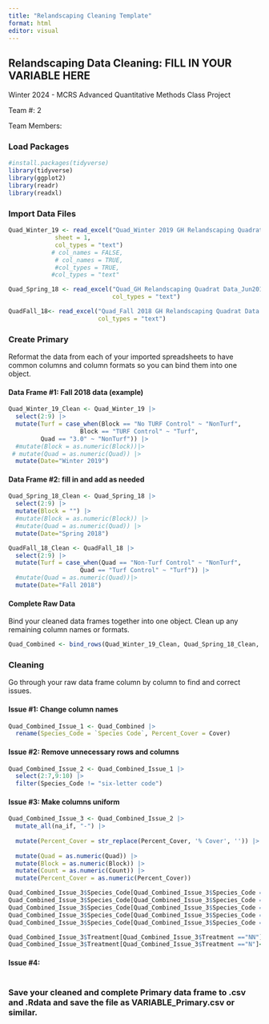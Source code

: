 ```yaml
---
title: "Relandscaping Cleaning Template"
format: html
editor: visual
---
```


## Relandscaping Data Cleaning: FILL IN YOUR VARIABLE HERE

Winter 2024 - MCRS Advanced Quantitative Methods Class Project

Team #: 2

Team Members:

### Load Packages

```r
#install.packages(tidyverse)
library(tidyverse)
library(ggplot2)
library(readr)
library(readxl)

```

### Import Data Files

```r
Quad_Winter_19 <- read_excel("Quad_Winter 2019 GH Relandscaping Quadrat Data.xlsx", 
             sheet = 1, 
             col_types = "text")
            # col_names = FALSE, 
             # col_names = TRUE,
             #col_types = TRUE, 
            #col_types = "text" 

```

```r
Quad_Spring_18 <- read_excel("Quad_GH Relandscaping Quadrat Data_Jun2018.xlsx",
                             col_types = "text")
```

```r
QuadFall_18<- read_excel("Quad_Fall 2018 GH Relandscaping Quadrat Data.xlsx",
                         col_types = "text")
```

### Create Primary

Reformat the data from each of your imported spreadsheets to have common columns and column formats so you can bind them into one object.

#### Data Frame #1: Fall 2018 data (example)

```r
Quad_Winter_19_Clean <- Quad_Winter_19 |>
  select(2:9) |>
  mutate(Turf = case_when(Block == "No TURF Control" ~ "NonTurf",
                    Block == "TURF Control" ~ "Turf",
         Quad == "3.0" ~ "NonTurf")) |>
  #mutate(Block = as.numeric(Block))|>
 # mutate(Quad = as.numeric(Quad)) |>
  mutate(Date="Winter 2019")
```

#### Data Frame #2: fill in and add as needed

```r
Quad_Spring_18_Clean <- Quad_Spring_18 |>
  select(2:9) |>
  mutate(Block = "") |>
  #mutate(Block = as.numeric(Block)) |>
  #mutate(Quad = as.numeric(Quad)) |>
  mutate(Date="Spring 2018")
```

```r
QuadFall_18_Clean <- QuadFall_18 |>
  select(2:9) |>
  mutate(Turf = case_when(Quad == "Non-Turf Control" ~ "NonTurf",
                    Quad == "Turf Control" ~ "Turf")) |>
  #mutate(Quad = as.numeric(Quad))|>
  mutate(Date="Fall 2018")
```

#### Complete Raw Data

Bind your cleaned data frames together into one object. Clean up any remaining column names or formats.

```r
Quad_Combined <- bind_rows(Quad_Winter_19_Clean, Quad_Spring_18_Clean, QuadFall_18_Clean)
```

### Cleaning

Go through your raw data frame column by column to find and correct issues.

#### Issue #1: Change column names

```r
Quad_Combined_Issue_1 <- Quad_Combined |>
  rename(Species_Code = `Species Code`, Percent_Cover = Cover)
```

#### Issue #2: Remove unnecessary rows and columns

```r
Quad_Combined_Issue_2 <- Quad_Combined_Issue_1 |>
  select(2:7,9:10) |>
  filter(Species_Code != "six-letter code")
```

#### Issue #3: Make columns uniform

```r
Quad_Combined_Issue_3 <- Quad_Combined_Issue_2 |>
  mutate_all(na_if, "-") |>
  
  mutate(Percent_Cover = str_replace(Percent_Cover, '% Cover', '')) |>
  
  mutate(Quad = as.numeric(Quad)) |> 
  mutate(Block = as.numeric(Block)) |>
  mutate(Count = as.numeric(Count)) |>
  mutate(Percent_Cover = as.numeric(Percent_Cover))

Quad_Combined_Issue_3$Species_Code[Quad_Combined_Issue_3$Species_Code == "HEDHEL (eng ivy)"] <- "HEDHEL"
Quad_Combined_Issue_3$Species_Code[Quad_Combined_Issue_3$Species_Code == "UK(01)"] <- "UNK1"
Quad_Combined_Issue_3$Species_Code[Quad_Combined_Issue_3$Species_Code == "UK(02)"] <- "UNK2"
Quad_Combined_Issue_3$Species_Code[Quad_Combined_Issue_3$Species_Code == "UK(03)"] <- "UNK3"
Quad_Combined_Issue_3$Species_Code[Quad_Combined_Issue_3$Species_Code == "UK(04)"] <- "UNK4"

Quad_Combined_Issue_3$Treatment[Quad_Combined_Issue_3$Treatment =="NN"]<-"NonNative"
Quad_Combined_Issue_3$Treatment[Quad_Combined_Issue_3$Treatment =="N"]<-"Native"


```

#### Issue #4:

```r

```

### Save your cleaned and complete Primary data frame to .csv and .Rdata and save the file as VARIABLE_Primary.csv or similar.

```r

```
